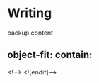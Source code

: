 # Writing

<!--[if !IE]> <-->
<object type="text/html" data="https://docs.google.com/document/d/1cdxR6e5GA4QVHPXhateKdxttFH5_U00TpkME9hFJTuw/edit?usp=sharing" style="width:100%; height: 3000px">
<p>backup content</p>
<h2>object-fit: contain:</h2>
</object>
<!--> <![endif]-->

